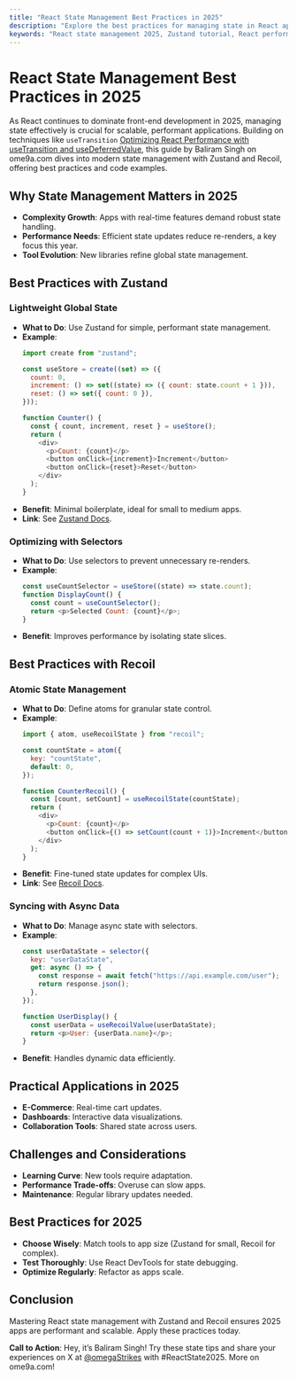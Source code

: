 ```yaml
---
title: "React State Management Best Practices in 2025"
description: "Explore the best practices for managing state in React applications in 2025, featuring tools like Zustand and Recoil with practical examples."
keywords: "React state management 2025, Zustand tutorial, React performance, Recoil, JavaScript"
---
```


# React State Management Best Practices in 2025

As React continues to dominate front-end development in 2025, managing state effectively is crucial for scalable, performant applications. Building on techniques like `useTransition` [Optimizing React Performance with useTransition and useDeferredValue](https://ome9a.com/blogs/optimizing-react-performance-with-usetransition-and-usedeferredvalue-6863df0447282d996e708700), this guide by Baliram Singh on ome9a.com dives into modern state management with Zustand and Recoil, offering best practices and code examples.

## Why State Management Matters in 2025

- **Complexity Growth**: Apps with real-time features demand robust state handling.
- **Performance Needs**: Efficient state updates reduce re-renders, a key focus this year.
- **Tool Evolution**: New libraries refine global state management.

## Best Practices with Zustand

### Lightweight Global State
- **What to Do**: Use Zustand for simple, performant state management.
- **Example**:
  ```javascript
  import create from "zustand";

  const useStore = create((set) => ({
    count: 0,
    increment: () => set((state) => ({ count: state.count + 1 })),
    reset: () => set({ count: 0 }),
  }));

  function Counter() {
    const { count, increment, reset } = useStore();
    return (
      <div>
        <p>Count: {count}</p>
        <button onClick={increment}>Increment</button>
        <button onClick={reset}>Reset</button>
      </div>
    );
  }
  ```
- **Benefit**: Minimal boilerplate, ideal for small to medium apps.
- **Link**: See [Zustand Docs](https://docs.pmnd.rs/zustand/getting-started/introduction).

### Optimizing with Selectors
- **What to Do**: Use selectors to prevent unnecessary re-renders.
- **Example**:
  ```javascript
  const useCountSelector = useStore((state) => state.count);
  function DisplayCount() {
    const count = useCountSelector();
    return <p>Selected Count: {count}</p>;
  }
  ```
- **Benefit**: Improves performance by isolating state slices.

## Best Practices with Recoil

### Atomic State Management
- **What to Do**: Define atoms for granular state control.
- **Example**:
  ```javascript
  import { atom, useRecoilState } from "recoil";

  const countState = atom({
    key: "countState",
    default: 0,
  });

  function CounterRecoil() {
    const [count, setCount] = useRecoilState(countState);
    return (
      <div>
        <p>Count: {count}</p>
        <button onClick={() => setCount(count + 1)}>Increment</button>
      </div>
    );
  }
  ```
- **Benefit**: Fine-tuned state updates for complex UIs.
- **Link**: See [Recoil Docs](https://recoiljs.org/docs/introduction/installation).

### Syncing with Async Data
- **What to Do**: Manage async state with selectors.
- **Example**:
  ```javascript
  const userDataState = selector({
    key: "userDataState",
    get: async () => {
      const response = await fetch("https://api.example.com/user");
      return response.json();
    },
  });

  function UserDisplay() {
    const userData = useRecoilValue(userDataState);
    return <p>User: {userData.name}</p>;
  }
  ```
- **Benefit**: Handles dynamic data efficiently.

## Practical Applications in 2025
- **E-Commerce**: Real-time cart updates.
- **Dashboards**: Interactive data visualizations.
- **Collaboration Tools**: Shared state across users.

## Challenges and Considerations
- **Learning Curve**: New tools require adaptation.
- **Performance Trade-offs**: Overuse can slow apps.
- **Maintenance**: Regular library updates needed.

## Best Practices for 2025
- **Choose Wisely**: Match tools to app size (Zustand for small, Recoil for complex).
- **Test Thoroughly**: Use React DevTools for state debugging.
- **Optimize Regularly**: Refactor as apps scale.

## Conclusion
Mastering React state management with Zustand and Recoil ensures 2025 apps are performant and scalable. Apply these practices today.

**Call to Action**: Hey, it’s Baliram Singh! Try these state tips and share your experiences on X at [@omegaStrikes](https://x.com/omegaStrikes) with #ReactState2025. More on ome9a.com!